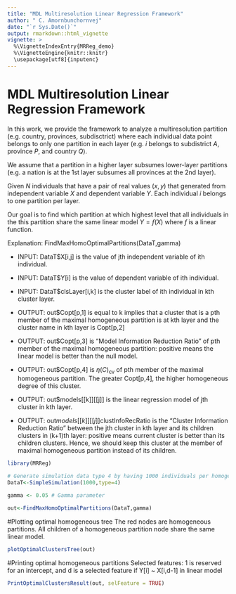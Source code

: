```yaml
---
title: "MDL Multiresolution Linear Regression Framework"
author: " C. Amornbunchornvej"
date: "`r Sys.Date()`"
output: rmarkdown::html_vignette
vignette: >
  %\VignetteIndexEntry{MRReg_demo} 
  %\VignetteEngine{knitr::knitr}
  \usepackage[utf8]{inputenc}
---
```


MDL Multiresolution Linear Regression Framework
===============================================
In this work, we provide the framework to analyze a multiresolution partition (e.g. country, provinces, subdisctrict) where each individual data point belongs to only one partition in each layer (e.g. $i$ belongs to subdistrict $A$, province $P$, and country $Q$).

We assume that a partition in a higher layer subsumes lower-layer partitions (e.g. a nation is at the 1st layer subsumes all provinces at the 2nd layer). 

Given $N$ individuals that have a pair of real values $(x,y)$ that generated from  independent variable $X$ and dependent variable $Y$.
Each individual $i$ belongs to one partition per layer.

Our goal is to find which partition at which highest level that all individuals  in the this partition share the same linear model $Y=f(X)$ where $f$ is a linear function.

Explanation: FindMaxHomoOptimalPartitions(DataT,gamma)

- INPUT: DataT$X[i,j] is the value of jth independent variable of ith individual. 
- INPUT: DataT$Y[i] is the value of dependent variable of ith individual. 
- INPUT: DataT$clsLayer[i,k] is the cluster label of ith individual in kth cluster layer.

- OUTPUT: out$Copt[p,1] is equal to k implies that a cluster that is a pth member of the maximal homogeneous partition is at kth layer and the cluster name in kth layer is Copt[p,2]
- OUTPUT: out$Copt[p,3] is "Model Information Reduction Ratio" of pth member of the maximal homogeneous partition: positive means the linear model is better than the null model.
- OUTPUT: out$Copt[p,4] is $\eta( {C} )_{\text{cv}}$  of pth member of the maximal homogeneous partition. The greater Copt[p,4], the higher homogeneous degree of this cluster.
- OUTPUT: out$models[[k]][[j]] is the linear regression model of jth cluster in kth layer.
- OUTPUT: out$models[[k]][[j]]$clustInfoRecRatio is the "Cluster Information Reduction Ratio" between the jth cluster in kth layer and its children clusters in (k+1)th layer: positive means current cluster is better than its children clusters. Hence, we should keep this cluster at the member of maximal homogeneous partition instead of its children. 

```r
library(MRReg)

# Generate simulation data type 4 by having 1000 individuals per homogeneous partition.
DataT<-SimpleSimulation(1000,type=4)

gamma <- 0.05 # Gamma parameter

out<-FindMaxHomoOptimalPartitions(DataT,gamma)

```

#Plotting optimal homogeneous tree
The red nodes are homogeneous partitions.
All children of a homogeneous partition node share the same linear model.
```r
plotOptimalClustersTree(out)
```

#Printing optimal homogeneous partitions
Selected features: 1 is reserved for an intercept, and d is a selected feature if Y[i] ~ X[i,d-1] in linear model
```r
PrintOptimalClustersResult(out, selFeature = TRUE)
```

